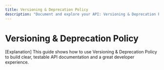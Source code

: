 ```yaml
---
title: Versioning & Deprecation Policy
description: "Document and explore your API: Versioning & Deprecation Policy in the API docs and playground."
---
```


# Versioning & Deprecation Policy

[Explanation] This guide shows how to use Versioning & Deprecation Policy to build clear, testable API documentation and a great developer experience.
